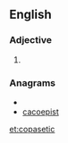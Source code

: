 ==English==

===Adjective===
{{en-adj}}

# {{alternative spelling of|[[copacetic]]}}

===Anagrams===
* {{alphagram|acceiopst}}
* [[cacoepist#English|cacoepist]]

[[et:copasetic]]